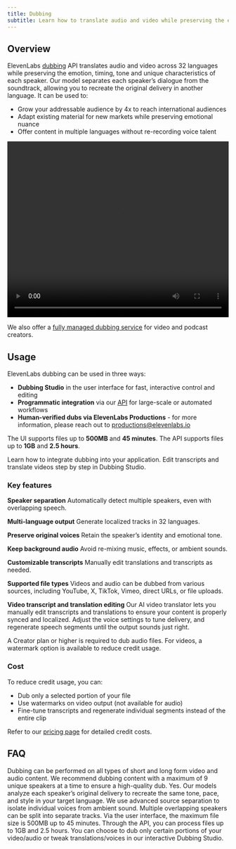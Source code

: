```yaml
---
title: Dubbing
subtitle: Learn how to translate audio and video while preserving the emotion, timing & tone of speakers.
---
```


## Overview

ElevenLabs [dubbing](/docs/api-reference/dubbing/dub-a-video-or-an-audio-file) API translates audio and video across 32 languages while preserving the emotion, timing, tone and unique characteristics of each speaker. Our model separates each speaker’s dialogue from the soundtrack, allowing you to recreate the original delivery in another language. It can be used to:

- Grow your addressable audience by 4x to reach international audiences
- Adapt existing material for new markets while preserving emotional nuance
- Offer content in multiple languages without re-recording voice talent

<CardGroup cols={1}>
  <video width="100%" height="400" controls style={{ borderRadius: '12px' }}>
    <source
      src="https://eleven-public-cdn.elevenlabs.io/payloadcms/zi2mer0h44p-dubbing-studio-demo.mp4"
      type="video/mp4"
    />
    Your browser does not support the video tag.
  </video>
</CardGroup>

We also offer a [fully managed dubbing service](https://elevenlabs.io/elevenstudios) for video and podcast creators.

## Usage

ElevenLabs dubbing can be used in three ways:

- **Dubbing Studio** in the user interface for fast, interactive control and editing
- **Programmatic integration** via our [API](/docs/api-reference/dubbing/dub-a-video-or-an-audio-file) for large-scale or automated workflows
- **Human-verified dubs via ElevenLabs Productions** - for more information, please reach out to [productions@elevenlabs.io](mailto:productions@elevenlabs.io)

The UI supports files up to **500MB** and **45 minutes**. The API supports files up to **1GB** and **2.5 hours**.

<CardGroup cols={2}>
  <Card title="Developer quickstart" icon="duotone book-sparkles" href="/docs/quickstart">
    Learn how to integrate dubbing into your application.
  </Card>
  <Card title="Product guide" icon="duotone book-user" href="/docs/product-guides/products/dubbing">
    Edit transcripts and translate videos step by step in Dubbing Studio.
  </Card>
</CardGroup>

### Key features

**Speaker separation**
Automatically detect multiple speakers, even with overlapping speech.

**Multi-language output**
Generate localized tracks in 32 languages.

**Preserve original voices**
Retain the speaker’s identity and emotional tone.

**Keep background audio**
Avoid re-mixing music, effects, or ambient sounds.

**Customizable transcripts**
Manually edit translations and transcripts as needed.

**Supported file types**
Videos and audio can be dubbed from various sources, including YouTube, X, TikTok, Vimeo, direct URLs, or file uploads.

**Video transcript and translation editing**
Our AI video translator lets you manually edit transcripts and translations to ensure your content is properly synced and localized. Adjust the voice settings to tune delivery, and regenerate speech segments until the output sounds just right.

<Note>
  A Creator plan or higher is required to dub audio files. For videos, a watermark option is
  available to reduce credit usage.
</Note>

### Cost

To reduce credit usage, you can:

- Dub only a selected portion of your file
- Use watermarks on video output (not available for audio)
- Fine-tune transcripts and regenerate individual segments instead of the entire clip

Refer to our [pricing page](https://elevenlabs.io/pricing) for detailed credit costs.

## FAQ

<AccordionGroup>
  <Accordion title="What content can I dub?">
    Dubbing can be performed on all types of short and long form video and audio content. We
    recommend dubbing content with a maximum of 9 unique speakers at a time to ensure a high-quality
    dub.
  </Accordion>
  <Accordion title="Does dubbing preserve the speaker's natural intonation?">
    Yes. Our models analyze each speaker’s original delivery to recreate the same tone, pace, and
    style in your target language.
  </Accordion>
  <Accordion title="What about overlapping speakers or background noise?">
    We use advanced source separation to isolate individual voices from ambient sound. Multiple
    overlapping speakers can be split into separate tracks.
  </Accordion>
  <Accordion title="Are there file size limits?">
    Via the user interface, the maximum file size is 500MB up to 45 minutes. Through the API, you
    can process files up to 1GB and 2.5 hours.
  </Accordion>
  <Accordion title="How do I handle fine-tuning or partial translations?">
    You can choose to dub only certain portions of your video/audio or tweak translations/voices in
    our interactive Dubbing Studio.
  </Accordion>
</AccordionGroup>
